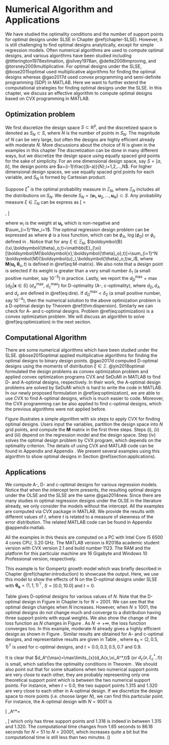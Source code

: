 # Numerical Algorithm and Applications {#chapter-applications}

We have studied the optimality conditions and the number of support points for optimal designs under SLSE in Chapter \@ref(chapter-SLSE). However, it is still challenging to find optimal designs analytically, except for simple regression models. Often numerical algorithms are used to compute optimal designs, and various algorithms have been studied including @titterington1978estimation, @silvey1978an, @dette2008improving, and @torsney2009multiplicative. For optimal designs under the SLSE, @bose2015optimal used multiplicative algorithms for finding the optimal designs whereas @gao2017d used convex programming and semi-definite programming (SDP) in MATLAB. Here we want to further extend the computational strategies for finding optimal designs under the SLSE. In this chapter, we discuss an effective algorithm to compute optimal designs based on CVX programming in MATLAB.

## Optimization problem

We first discretize the design space $S \subset \mathbb{R}^p$, and the discretized space is denoted as $S_N\subset S$, where $N$ is the number of points in $S_N$. The magnitude of $N$ can be very large, but often the designs are highly efficient already with moderate $N$. More discussions about the choice of $N$ is given in the examples in this chapter  The discretization can be done in many different ways, but we discretize the design space using equally spaced gird points for the sake of simplicity. For an one dimensional design space, say $S=[a,b]$, the design points are $a+(i-1)\frac{(b-a)}{N},i=1,2,...,N$. For higher dimensional design spaces, we use equally spaced grid points for each variable, and $S_N$ is formed by Cartesian product.

Suppose $\xi^*$ is the optimal probability measure in $\Xi_N$, where $\Xi_N$ includes all the distributions on $S_N$. We denote $S_N=\{\boldsymbol{u}_1,\boldsymbol{u}_2,...,\boldsymbol{u}_N\}\subset S$. Any probability measure $\xi \in \Xi_N$ can be express as 
\[
	\xi=\begin{bmatrix}
	\boldsymbol{u}_1	&\boldsymbol{u}_2	&...&\boldsymbol{u}_N\\
	w_1		&w_2	&...&w_N
	\end{bmatrix},
\] 

where $w_i$ is the weight at $\boldsymbol{u_i}$, which is non-negative and $\sum_{i=1}^Nw_i=1$. The optimal regression design problem can be expressed as
\begin{equation} 
\begin{aligned}
& \underset{w_1, ..., w_N, \delta}{\text{min}}
& &  \delta \\
& \text{s.t.}
& & \sum_{i=1}^N w_i=1,\\
& & & -w_i\leq 0,~ \text{for }i = 1,2, ..., N,\\
& & & \phi \leq \delta, 
\end{aligned}
(\#eq:optimization)
\end{equation}
where $\phi$ is a loss function, which can be $\phi_A$, $\log(\phi_D)$ or $\phi_c$ defined in \eqref{eq:loss-B}. Notice that for any $\xi \in \Xi_N$, $\boldsymbol{B}(\xi,\boldsymbol{\theta}_o,t)=\mathbb{E}_{\xi}[\boldsymbol{M(\boldsymbol{x},\boldsymbol{\theta}_o},t)]=\sum_{i=1}^N \boldsymbol{M}(\boldsymbol{u}_i,\boldsymbol{\theta}_o,t)w_i$, where $\boldsymbol{M}(\boldsymbol{u_i},\boldsymbol{\theta}_o,t)$ is defined in \@ref(eq:M-matrix). We also note that a design point is selected if its weight is greater than a very small number $\delta_1$  (a small positive number, say $10^{-5}$) in practice. Lastly, we report the $d_D^{\max}=\max\{d_D |\boldsymbol{x}\in S\}$ ($d_A^{\max},~d_c^{\max}$) for D-optimality (A-, c-optimality), where $d_D,d_A$ and $d_c$ are defined in \@ref(eq:dire). If $d_D^{\max}<\delta_2$ (a small positive number, say $10^{-4}$), then the numerical solution to the above optimization problem is a D-optimal design by Theorem \@ref(thm:dispersion). Similarly we can check for A- and c-optimal designs. Problem \@ref(eq:optimization) is a convex optimization problem. We will discuss an algorithm to solve \@ref(eq:optimization) in the next section.

## Computational Algorithm {#section-algorithm}
There are some numerical algorithms which have been studied under the SLSE. @bose2015optimal applied multiplicative algorithms for finding the optimal designs to binary design points. @gao2017d computed D-optimal designs using the moments of distribution $\xi \in \Xi$. @yin2018optimal formulated the design problems as convex optimization problem and applied convex optimization programs CVX and SeDuMi in MATLAB to find D- and A-optimal designs, respectively. In their work, the A-optimal design problems are solved by SeDuMi which is hard to write the code in MATLAB. In our newly proposed formulation in \@ref(eq:optimization), we are able to use CVX to find A-optimal designs, which is much easier to code. Moreover, the CVX programming can be also applied to find c-optimal designs, which the previous algorithms were not applied before.


Figure \ref{Flow chart} illustrates a simple algorithm with six steps to apply CVX for finding optimal designs. Users input the variables, partition the design space into $N$ grid points, and compute the $\boldsymbol{M}$ matrix in the first three steps. Steps (i), (ii) and (iii) depend on the regression model and the design space. Step (iv) solves the optimal design problem by CVX program, which depends on the optimality criterion. The details of using CVX and MATLAB code can be found in Appendix \ref{appendix:algorithm} and Appendix \ref{appendix:matlab}. We present several examples using this algorithm to show optimal designs in Section \@ref(section:applications).

## Applications {#section:applications}
We compute A-, D- and c-optimal designs for various regression models. Notice that when the intercept term presents, the resulting optimal designs under the OLSE and the SLSE are the same @gao2014new. Since there are many studies in optimal regression designs under the OLSE in the literature already, we only consider the models without the intercept. All the examples are computed via CVX package in MATLAB. We provide the results with different values of $t$, where $t$ is related to a measure of skewness of the error distribution. The related MATLAB code can be found in Appendix @appendix:matlab.

All the examples in this thesis are computed on a PC with Intel Core I5 6500 4 cores CPU, 3.20 GHz. The MATLAB version is R2018a academic student version with CVX version 2.1 and build number 1123. The RAM and the platform for this particular machine are 16 Gigabyte and Windows 10 Professional version, respectively.

::: {.example #gompertz}
This example is for Gompertz growth model which was briefly described in Chapter \@ref(chapter:introduction) to showcase the output. Here, we use this model to show the effects of N on the D-optimal designs under SLSE with $\boldsymbol{\theta_o}=(1,1,1)^\top$, $S=[0.0,10.0]$ and $t=0$.

Table \ref{table:gompertz1} gives D-optimal designs for various values of $N$. Note that the D-optimal design in Figure \ref{fig:gompertz} in Chapter \ref{chapter:introduction} is for $N=2001$. We can see that the optimal design changes when $N$ increases. However, when $N\ge 1001$, the optimal designs do not change much and converge to a distribution having three support points with equal weights. We also show the change of the loss function as $N$ changes in Figure \ref{fig:gom_loss}. As $N\rightarrow +\infty$, the loss function converges too. In this example, moderate $N$ already gives a highly efficient design as shown in Figure \ref{fig:gom_loss}. Similar results are obtained for A- and c-optimal designs, and representative results are given in Table \ref{table:gompertz2}, where $\boldsymbol{c_1}=(2,0.5,1)^T$ is used for c-optimal designs, and $t= 0.0, 0.3, 0.5, 0.7$ and $0.9$.

It is clear that $d_A^{\max}=\max\limits_{x}(d_A(x,\xi_A^*,t)$ (or $d_c(x,\xi_c^*,t)$) is small, which satisfies the optimality conditions in Theorem \ref{theorem:dispersion}. We should also point out that for some situations when two numerical support points are very close to each other, they are probably representing only one theoretical support point which is between the two numerical support points. For instance, when $t=0.0$, the two support points $1.315$ and $1.320$ are very close to each other in A-optimal design. If we discretize the design space to more points (i.e. choose larger $N$), we can find this particular point. For instance, the A-optimal design with $N=9001$ is 

\[ 
    \xi_A^*=\begin{bmatrix}
    			0.000	&	1.318	&	10.000\\
                0.354	&	0.385	&	0.261
    \end{bmatrix},
\]
which only has three support points and $1.318$ is indeed in between $1.315$ and $1.320$.
The computational time changes from 1.65 seconds to 86.16 seconds for $N=51$ to $N=20001$, which increases quite a bit but the computational time is still less than two minutes.
\hfill\(\Box\) 
:::
